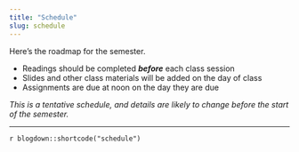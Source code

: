 ```yaml
---
title: "Schedule"
slug: schedule
---
```


Here's the roadmap for the semester.

- <i class="fas fa-book-reader"></i> Readings should be completed ***before*** each class session
- <i class="fas fa-tv"></i> Slides and other class materials will be added on the day of class
- <i class="fas fa-keyboard"></i> Assignments are due at noon on the day they are due

_This is a tentative schedule, and details are likely to change before the start of the semester._ 


---

`r blogdown::shortcode("schedule")`
